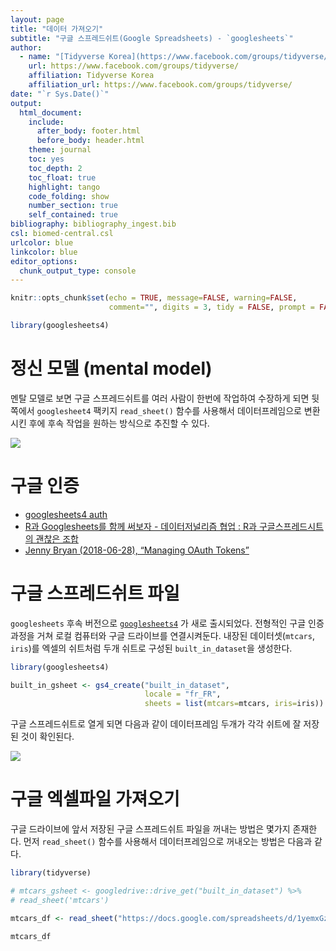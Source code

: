 ```yaml
---
layout: page
title: "데이터 가져오기"
subtitle: "구글 스프레드쉬트(Google Spreadsheets) - `googlesheets`"
author:
  - name: "[Tidyverse Korea](https://www.facebook.com/groups/tidyverse/)"
    url: https://www.facebook.com/groups/tidyverse/
    affiliation: Tidyverse Korea
    affiliation_url: https://www.facebook.com/groups/tidyverse/
date: "`r Sys.Date()`"
output:
  html_document: 
    include:
      after_body: footer.html
      before_body: header.html
    theme: journal
    toc: yes
    toc_depth: 2
    toc_float: true
    highlight: tango
    code_folding: show
    number_section: true
    self_contained: true
bibliography: bibliography_ingest.bib
csl: biomed-central.csl
urlcolor: blue
linkcolor: blue
editor_options: 
  chunk_output_type: console
---
```


```r
knitr::opts_chunk$set(echo = TRUE, message=FALSE, warning=FALSE,
                      comment="", digits = 3, tidy = FALSE, prompt = FALSE, fig.align = 'center')

library(googlesheets4)
```


# 정신 모델 (mental model) {-#mental-model}

멘탈 모델로 보면 구글 스프레드쉬트를 여러 사람이 한번에 작업하여 수장하게 되면 뒷쪽에서 `googlesheet4` 팩키지 `read_sheet()` 함수를 사용해서 데이터프레임으로 변환시킨 후에 후속 작업을 원하는 방식으로 추진할 수 있다.

![](fig/ingest-googlesheets.png)

# 구글 인증 {#google-auth}

- [googlesheets4 auth](https://googlesheets4.tidyverse.org/articles/articles/auth.html)
- [R과 Googlesheets를 함께 써보자 - 데이터저널리즘 협업 : R과 구글스프레드시트의 괜찮은 조합](https://brunch.co.kr/@yeowoonbae/25)
- [Jenny Bryan (2018-06-28), "Managing OAuth Tokens"](https://rawgit.com/jennybc/googlesheets/master/vignettes/managing-auth-tokens.html)

# 구글 스프레드쉬트 파일 {#googlesheet-file}

`googlesheets` 후속 버전으로 [`googlesheets4`](https://googlesheets4.tidyverse.org/) 가 새로 출시되었다. 전형적인 구글 인증과정을 거쳐 로컬 컴퓨터와 구글 드라이브를 연결시켜둔다.
내장된 데이터셋(`mtcars`, `iris`)를 엑셀의 쉬트처럼 두개 쉬트로 구성된 `built_in_dataset`을 생성한다.  

```r
library(googlesheets4)

built_in_gsheet <- gs4_create("built_in_dataset", 
                              locale = "fr_FR",
                              sheets = list(mtcars=mtcars, iris=iris))

```

구글 스프레드쉬트로 열게 되면 다음과 같이 데이터프레임 두개가 각각 쉬트에 잘 저장된 것이 확인된다.

![](fig/ingest-built-in-dataset.png)

# 구글 엑셀파일 가져오기 {#googlesheet-file-read}

구글 드라이브에 앞서 저장된 구글 스프레드쉬트 파일을 꺼내는 방법은 몇가지 존재한다.
먼저 `read_sheet()` 함수를 사용해서 데이터프레임으로 꺼내오는 방법은 다음과 같다.

```r
library(tidyverse)

# mtcars_gsheet <- googledrive::drive_get("built_in_dataset") %>% 
# read_sheet('mtcars')

mtcars_df <- read_sheet("https://docs.google.com/spreadsheets/d/1yemxGzjdqtNUvvi6VsNpl7-vuX_gs5RjvfkqEW0YNRs/edit#gid=537062310", sheet = "mtcars")

mtcars_df
```

